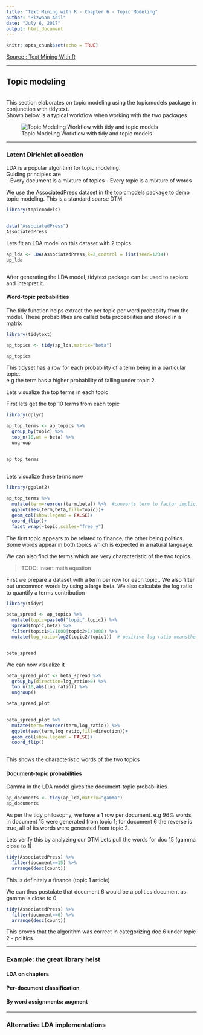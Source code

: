 ```yaml
---
title: "Text Mining with R - Chapter 6 - Topic Modeling"
author: "Rizwaan Adil"
date: "July 6, 2017"
output: html_document
---
```


```r
knitr::opts_chunk$set(echo = TRUE)
```


[Source : Text Mining With R](http://tidytextmining.com/topicmodeling.html#word-topic-probabilities)

***
## Topic modeling

<br>
This section elaborates on topic modeling using the topicmodels package in conjunction with tidytext.
<br>
Shown below is a typical workflow when working with the two packages

![Topic Modeling Workflow with tidy and topic models](lda.png)


***
### Latent Dirichlet allocation




LDA is a popular algorithm for topic modeling.   
Guiding principles are  
- Every document is a mixture of topics
- Every topic is a mixture of words

We use the AssociatedPress dataset in the topicmodels package to demo topic modeling.
This is a standard sparse DTM 


```r

library(topicmodels)


data("AssociatedPress")
AssociatedPress


```


Lets fit an LDA model on this dataset with 2 topics


```r

ap_lda <- LDA(AssociatedPress,k=2,control = list(seed=1234))
ap_lda



```

After generating the LDA model, tidytext package can be used to explore and interpret it.  

#### Word-topic probabilities

The tidy function helps extract the per topic per word probabilty from the model.
These probabilities are called beta probabilities and stored in a matrix


```r

library(tidytext)

ap_topics <- tidy(ap_lda,matrix="beta")

ap_topics

```

This tidyset has a row for each  probability of a term being in a particular topic.  
e.g the term has a higher probability of falling under topic 2.  


Lets visualize the top terms in each topic

First lets get the top 10 terms from each topic  

```r
library(dplyr)

ap_top_terms <- ap_topics %>% 
  group_by(topic) %>% 
  top_n(10,wt = beta) %>%
  ungroup 
  

ap_top_terms
  

```

Lets visualize these terms now

```r
library(ggplot2)

ap_top_terms %>% 
  mutate(term=reorder(term,beta)) %>%  #converts term to factor implicitly while reordering
  ggplot(aes(term,beta,fill=topic))+
  geom_col(show.legend = FALSE)+
  coord_flip()+
  facet_wrap(~topic,scales="free_y")


```

The first topic appears to be related to finance, the other being politics.
Some words appear in both topics which is expected in a natural language.


We can also find the terms which are very characteristic of the two topics.

>TODO: Insert math equation


First we prepare a dataset with a term per row for each topic.. 
We also filter out uncommon words by using a large beta. 
We also calculate the log ratio to quantify a terms contribution  

```r

library(tidyr)

beta_spread <- ap_topics %>% 
  mutate(topic=paste0("topic",topic)) %>% 
  spread(topic,beta) %>% 
  filter(topic1>1/1000|topic2>1/1000) %>% 
  mutate(log_ratio=log2(topic2/topic1))  # positive log ratio meansthe term is more characteristic of topic 2


beta_spread


```


We can now visualize it


```r

beta_spread_plot <- beta_spread %>% 
  group_by(direction=log_ratio>0) %>% 
  top_n(10,abs(log_ratio)) %>% 
  ungroup()

beta_spread_plot
  
```



```r
beta_spread_plot %>% 
  mutate(term=reorder(term,log_ratio)) %>% 
  ggplot(aes(term,log_ratio,fill=direction))+
  geom_col(show.legend = FALSE)+
  coord_flip()
  

```


This shows the characteristic words of the two topics


#### Document-topic probabilities

Gamma in the LDA model gives the document-topic probabilities


```r

ap_documents <- tidy(ap_lda,matrix="gamma")
ap_documents

```

As per the tidy philosophy, we have a 1 row per document.
e.g 96% words in document 15 were generated from topic 1; for document 6 the reverse is true, all of its words were generated from topic 2.


Lets verify this by analyzing our DTM
Lets pull the words for doc 15 (gamma close to 1)

```r

tidy(AssociatedPress) %>% 
  filter(document==15) %>% 
  arrange(desc(count))

```
This is definitely a finance (topic 1 article)

We can thus postulate that document 6 would be a politics document as gamma is close to 0

```r
tidy(AssociatedPress) %>% 
  filter(document==6) %>% 
  arrange(desc(count))

```
This proves that the algorithm was correct in categorizing doc 6 under topic 2 - politics.  
 
***
### Example: the great library heist

#### LDA on chapters

#### Per-document classification

#### By word assignments: augment



***
### Alternative LDA implementations